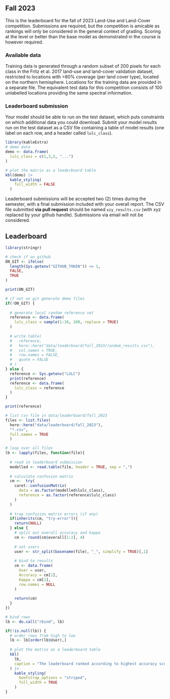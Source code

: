 ## Fall 2023 {.unnumbered}

This is the leaderboard for the fall of 2023 Land-Use and Land-Cover competition. Submissions are required, but the competition is amicable as rankings will only be considered in the general context of grading. Scoring at the level or better than the base model as demonstrated in the course is however required.

### Available data

Training data is generated through a random subset of 200 pixels for each class in the Fritz et al. 2017 land-use and land-cover validation dataset, restricted to locations with >80% coverage (per land cover type), located on the northern hemisphere. Locations for the training data are provided in a separate file. The equivalent test data for this competition consists of 100 unlabelled locations providing the same spectral information.

### Leaderboard submission

Your model should be able to run on the test dataset, which puts constraints on which additional data you could download. Submit your model results run on the test dataset as a CSV file containing a table of model results (one label on each row, and a header called `lulc_class`).

```r
library(kableExtra)
# demo data
demo <- data.frame(
  lulc_class = c(1,3,5, "...")
)

# plot the matrix as a leaderboard table
kbl(demo) |>
  kable_styling(
    full_width = FALSE
  )
```

Leaderboard submissions will be accepted two (2) times during the semester, with a final submission included with your overall report. The CSV file submitted **via pull request** should be named `xzy_results.csv` (with xyz replaced by your github handle). Submissions via email will not be considered.

## Leaderboard

```r
library(stringr)

# check if on github
ON_GIT <- ifelse(
  length(Sys.getenv("GITHUB_TOKEN")) <= 1,
  FALSE,
  TRUE
)

print(ON_GIT)

# if not on git generate demo files
if(!ON_GIT) {
 
  # generate local random reference set
  reference <- data.frame(
    lulc_class = sample(1:10, 100, replace = TRUE)
  )
    
  # write.table(
  #   reference,
  #   here::here("data/leaderboard/fall_2023/random_results.csv"),
  #   col.names = TRUE,
  #   row.names = FALSE, 
  #   quote = FALSE
  # )
} else {
  reference <- Sys.getenv("LULC")
  print(reference)
  reference <- data.frame(
    lulc_class = reference
  )
}

print(reference)

# list csv file in data/leaderboard/fall_2023
files <- list.files(
  here::here("data/leaderboard/fall_2023"),
  "*.csv",
  full.names = TRUE
  )

# loop over all files
lb <- lapply(files, function(file){
  
  # read in leaderboard submission
  modelled <- read.table(file, header = TRUE, sep = ",")
  
  # calculate confusion matrix
  cm <-  try(
    caret::confusionMatrix(
      data = as.factor(modelled$lulc_class),
      reference = as.factor(reference$lulc_class)
    )
  )
  
  # trap confusion matrix errors (if any)
  if(inherits(cm, "try-error")){
    return(NULL)
  } else {
    # split out overall accuracy and kappa
    cm <- round(cm$overall[1:2], 4)
    
    # set users
    user <- str_split(basename(file), "_", simplify = TRUE)[,1]
    
    # bind to results
    cm <- data.frame(
      User = user,
      Accuracy = cm[1],
      Kappa = cm[2],
      row.names = NULL
    )
    
    return(cm)
  }
})

# bind rows
lb <- do.call("rbind", lb)
```


```r
if(!is.null(lb)) {
  # order rows from high to low
  lb <- lb[order(lb$User),]
  
  # plot the matrix as a leaderboard table
  kbl(
    lb,
    caption = "The leaderboard ranked according to highest accuracy score. A random dataset is included as a reference, as well as the default model as demonstrated in the Handful of Pixels LULC chapter."
  ) |>
    kable_styling(
      bootstrap_options = "striped",
      full_width = TRUE
    )
}

```

